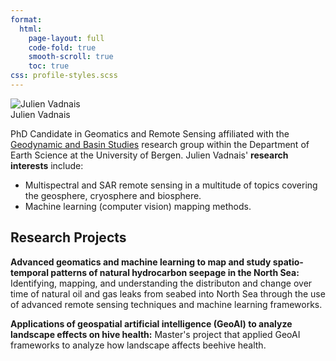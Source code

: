 ```yaml
---
format:
  html:
    page-layout: full
    code-fold: true
    smooth-scroll: true
    toc: true
css: profile-styles.scss
---
```


<!-- load Bootstrap Icons once (for the social icons) -->
<link rel="stylesheet" href="https://cdn.jsdelivr.net/npm/bootstrap-icons@1.11.3/font/bootstrap-icons.css">

```{=html}
<div class="profile-container">
  <!-- Profile Photo Section -->
  <div class="profile-photo-section">
    <img src="img/julien.png" alt="Julien Vadnais" class="profile-image">
   
   <div class="profile-social">
      <a href="julien.vadnais@uib.no" aria-label="Email"><i class="bi bi-envelope-fill"></i></a>
      <a href="https://www.researchgate.net/profile/Julien-Vadnais" target="_blank" rel="noopener" aria-label="Google Scholar"><i class="bi bi-mortarboard-fill"></i></a>
      <a href="https://orcid.org/0009-0003-2680-8841" target="_blank" rel="noopener" aria-label="ORCID"><i class="bi bi-person-badge"></i></a>
      <a href="https://www.linkedin.com/in/julien-vadnais-7400a8238/" target="_blank" rel="noopener" aria-label="LinkedIn"><i class="bi bi-linkedin"></i></a>
      <a href="https://www4.uib.no/en/find-employees/Julien.Vadnais" target="_blank" rel="noopener" aria-label="Website"><i class="bi bi-globe2"></i></a>
    </div>
  </div>

  <!-- Main Content Section -->
  <div class="profile-content">
    <!-- Profile Header -->
    <div class="profile-header">
      <div class="profile-name">Julien Vadnais</div>
    </div>
    
    <!-- Profile Description -->
    <div class="profile-description">
      <p>PhD Candidate in Geomatics and Remote Sensing affiliated with the <a href="https://www4.uib.no/en/research/research-groups/geodynamics-and-basin-studies">Geodynamic and Basin Studies</a> research group within the Department of Earth Science at the University of Bergen. Julien Vadnais' <strong>research interests</strong> include:</p>
      
      <ul class="mb-0">
        <li>Multispectral and SAR remote sensing in a multitude of topics covering the geosphere, cryosphere and biosphere.</li>
        <li>Machine learning (computer vision) mapping methods.</li>
      </ul>
    </div>

    <!-- Research Projects Section -->
    <div class="page-header">
      <h2>Research Projects</h2>
    </div>

    <div class="members-background-box">
      <p><strong>Advanced geomatics and machine learning to map and study spatio-temporal patterns of natural hydrocarbon seepage in the North Sea:</strong> Identifying, mapping, and understanding the distributon and change over time of natural oil and gas leaks from seabed into North Sea through the use of advanced remote sensing techniques and machine learning frameworks.</p>
    </div>

    <div class="members-background-box">
      <p><strong>Applications of geospatial artificial intelligence (GeoAI) to analyze landscape effects on hive health:</strong> Master's project that applied GeoAI frameworks to analyze how landscape affects beehive health.</p>
    </div>
  </div>
</div>
```

